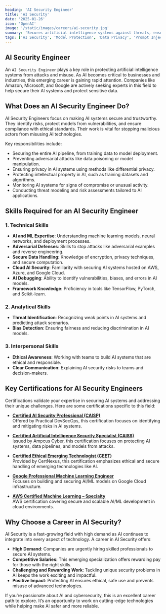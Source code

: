 ```yaml
---
heading: 'AI Security Engineer'
title: 'AI Security'
date: '2025-01-26'
icon: 'OpenAI'
image: '/static/images/careers/ai-security.jpg'
summary: 'Secures artificial intelligence systems against threats, ensuring safe and ethical use.'
tags: ['AI Security', 'Model Protection', 'Data Privacy', 'Prompt Injection', 'OpenAI']
---
```


## AI Security Engineer

An `AI Security Engineer` plays a key role in protecting artificial intelligence systems from attacks and misuse. As AI becomes critical to businesses and industries, this emerging career is gaining rapid attention. Companies like Amazon, Microsoft, and Google are actively seeking experts in this field to help secure their AI systems and protect sensitive data.

## What Does an AI Security Engineer Do?

AI Security Engineers focus on making AI systems secure and trustworthy. They identify risks, protect models from vulnerabilities, and ensure compliance with ethical standards. Their work is vital for stopping malicious actors from misusing AI technologies.

Key responsibilities include:

- Securing the entire AI pipeline, from training data to model deployment.
- Preventing adversarial attacks like data poisoning or model manipulation.
- Ensuring privacy in AI systems using methods like differential privacy.
- Protecting intellectual property in AI, such as training datasets and algorithms.
- Monitoring AI systems for signs of compromise or unusual activity.
- Conducting threat modeling and risk assessments tailored to AI applications.

## Skills Required for an AI Security Engineer

### 1. Technical Skills

- **AI and ML Expertise**: Understanding machine learning models, neural networks, and deployment processes.
- **Adversarial Defenses**: Skills to stop attacks like adversarial examples and reverse engineering.
- **Secure Data Handling**: Knowledge of encryption, privacy techniques, and secure computation.
- **Cloud AI Security**: Familiarity with securing AI systems hosted on AWS, Azure, and Google Cloud.
- **AI Debugging**: Ability to identify vulnerabilities, biases, and errors in AI models.
- **Framework Knowledge**: Proficiency in tools like TensorFlow, PyTorch, and Scikit-learn.

### 2. Analytical Skills

- **Threat Identification**: Recognizing weak points in AI systems and predicting attack scenarios.
- **Bias Detection**: Ensuring fairness and reducing discrimination in AI models.

### 3. Interpersonal Skills

- **Ethical Awareness**: Working with teams to build AI systems that are ethical and responsible.
- **Clear Communication**: Explaining AI security risks to teams and decision-makers.

## Key Certifications for AI Security Engineers

Certifications validate your expertise in securing AI systems and addressing their unique challenges. Here are some certifications specific to this field:

- **[Certified AI Security Professional (CAISP)](https://www.practical-devsecops.com/certified-ai-security-professional/)**  
  Offered by Practical DevSecOps, this certification focuses on identifying and mitigating risks in AI systems.

- **[Certified Artificial Intelligence Security Specialist (CAISS)](https://www.ampcuscyber.com/training/certified-ai-security-specialist-workshop/)**  
  Issued by Ampcus Cyber, this certification focuses on protecting AI systems, data pipelines, and models from attacks.

- **[Certified Ethical Emerging Technologist (CEET)](https://certnexus.com/certified-ethical-emerging-technologist-ceet/)**  
  Provided by CertNexus, this certification emphasizes ethical and secure handling of emerging technologies like AI.

- **[Google Professional Machine Learning Engineer](https://cloud.google.com/learn/certification/machine-learning-engineer)**  
  Focuses on building and securing AI/ML models on Google Cloud infrastructure.

- **[AWS Certified Machine Learning – Specialty](https://aws.amazon.com/certification/certified-machine-learning-specialty/)**  
  AWS certification covering secure and scalable AI/ML development in cloud environments.

## Why Choose a Career in AI Security?

AI Security is a fast-growing field with high demand as AI continues to integrate into every aspect of technology. A career in AI Security offers:

- **High Demand**: Companies are urgently hiring skilled professionals to secure AI systems.
- **Competitive Salaries**: This emerging specialization offers rewarding pay for those with the right skills.
- **Challenging and Rewarding Work**: Tackling unique security problems in AI keeps the work exciting and impactful.
- **Positive Impact**: Protecting AI ensures ethical, safe use and prevents misuse of advanced technologies.

If you’re passionate about AI and cybersecurity, this is an excellent career path to explore. It’s an opportunity to work on cutting-edge technologies while helping make AI safer and more reliable.
